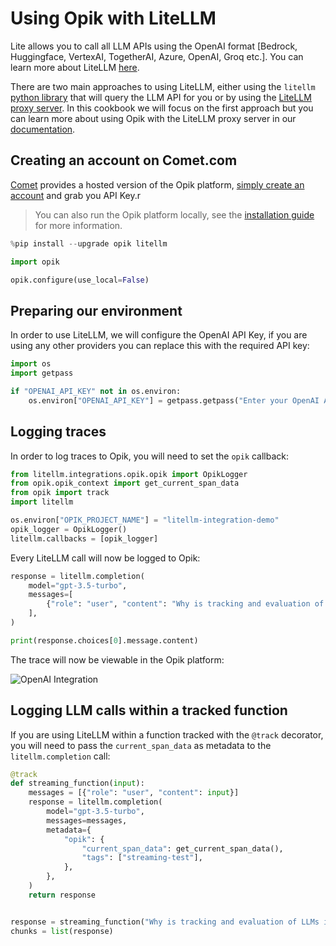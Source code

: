 # Using Opik with LiteLLM

Lite allows you to call all LLM APIs using the OpenAI format [Bedrock, Huggingface, VertexAI, TogetherAI, Azure, OpenAI, Groq etc.]. You can learn more about LiteLLM [here](https://github.com/BerriAI/litellm).

There are two main approaches to using LiteLLM, either using the `litellm` [python library](https://docs.litellm.ai/docs/#litellm-python-sdk) that will query the LLM API for you or by using the [LiteLLM proxy server](https://docs.litellm.ai/docs/#litellm-proxy-server-llm-gateway). In this cookbook we will focus on the first approach but you can learn more about using Opik with the LiteLLM proxy server in our [documentation](https://www.comet.com/docs/opik/tracing/integrations/litellm).

## Creating an account on Comet.com

[Comet](https://www.comet.com/site?from=llm&utm_source=opik&utm_medium=colab&utm_content=openai&utm_campaign=opik) provides a hosted version of the Opik platform, [simply create an account](https://www.comet.com/signup?from=llm&utm_source=opik&utm_medium=colab&utm_content=openai&utm_campaign=opik) and grab you API Key.r

> You can also run the Opik platform locally, see the [installation guide](https://www.comet.com/docs/opik/self-host/overview/?from=llm&utm_source=opik&utm_medium=colab&utm_content=openai&utm_campaign=opik) for more information.


```python
%pip install --upgrade opik litellm
```


```python
import opik

opik.configure(use_local=False)
```

## Preparing our environment

In order to use LiteLLM, we will configure the OpenAI API Key, if you are using any other providers you can replace this with the required API key:


```python
import os
import getpass

if "OPENAI_API_KEY" not in os.environ:
    os.environ["OPENAI_API_KEY"] = getpass.getpass("Enter your OpenAI API key: ")
```

## Logging traces

In order to log traces to Opik, you will need to set the `opik` callback:


```python
from litellm.integrations.opik.opik import OpikLogger
from opik.opik_context import get_current_span_data
from opik import track
import litellm

os.environ["OPIK_PROJECT_NAME"] = "litellm-integration-demo"
opik_logger = OpikLogger()
litellm.callbacks = [opik_logger]
```

Every LiteLLM call will now be logged to Opik:


```python
response = litellm.completion(
    model="gpt-3.5-turbo",
    messages=[
        {"role": "user", "content": "Why is tracking and evaluation of LLMs important?"}
    ],
)

print(response.choices[0].message.content)
```

The trace will now be viewable in the Opik platform:

![OpenAI Integration](https://raw.githubusercontent.com/comet-ml/opik/main/apps/opik-documentation/documentation/fern/img/cookbook/litellm_cookbook.png)

## Logging LLM calls within a tracked function


If you are using LiteLLM within a function tracked with the `@track` decorator, you will need to pass the `current_span_data` as metadata to the `litellm.completion` call:



```python
@track
def streaming_function(input):
    messages = [{"role": "user", "content": input}]
    response = litellm.completion(
        model="gpt-3.5-turbo",
        messages=messages,
        metadata={
            "opik": {
                "current_span_data": get_current_span_data(),
                "tags": ["streaming-test"],
            },
        },
    )
    return response


response = streaming_function("Why is tracking and evaluation of LLMs important?")
chunks = list(response)
```
